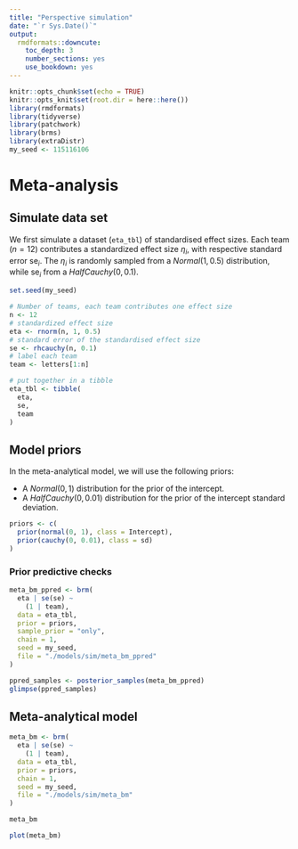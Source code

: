 ```yaml
---
title: "Perspective simulation"
date: "`r Sys.Date()`"
output:
  rmdformats::downcute:
    toc_depth: 3
    number_sections: yes
    use_bookdown: yes
---
```



```r
knitr::opts_chunk$set(echo = TRUE)
knitr::opts_knit$set(root.dir = here::here())
library(rmdformats)
library(tidyverse)
library(patchwork)
library(brms)
library(extraDistr)
my_seed <- 115116106
```

# Meta-analysis

## Simulate data set

We first simulate a dataset (`eta_tbl`) of standardised effect sizes.
Each team ($n = 12$) contributes a standardized effect size $\eta_i$, with respective standard error $\text{se}_i$.
The $\eta_i$ is randomly sampled from a $Normal(1, 0.5)$ distribution, while $\text{se}_i$ from a $HalfCauchy(0, 0.1)$.

```r
set.seed(my_seed)

# Number of teams, each team contributes one effect size
n <- 12
# standardized effect size
eta <- rnorm(n, 1, 0.5)
# standard error of the standardised effect size
se <- rhcauchy(n, 0.1)
# label each team
team <- letters[1:n]

# put together in a tibble
eta_tbl <- tibble(
  eta,
  se,
  team
)
```

## Model priors

In the meta-analytical model, we will use the following priors:

<!-- TODO: need to discuss prior for sd -->

- A $Normal(0, 1)$ distribution for the prior of the intercept.
- A $HalfCauchy(0, 0.01)$ distribution for the prior of the intercept standard deviation.

```r
priors <- c(
  prior(normal(0, 1), class = Intercept),
  prior(cauchy(0, 0.01), class = sd)
)
```

### Prior predictive checks

```r
meta_bm_ppred <- brm(
  eta | se(se) ~
    (1 | team),
  data = eta_tbl,
  prior = priors,
  sample_prior = "only",
  chain = 1,
  seed = my_seed,
  file = "./models/sim/meta_bm_ppred"
)
```

```r
ppred_samples <- posterior_samples(meta_bm_ppred)
glimpse(ppred_samples)
```

## Meta-analytical model

```r
meta_bm <- brm(
  eta | se(se) ~
    (1 | team),
  data = eta_tbl,
  prior = priors,
  chain = 1,
  seed = my_seed,
  file = "./models/sim/meta_bm"
)
```

```r
meta_bm
```

```r
plot(meta_bm)
```


